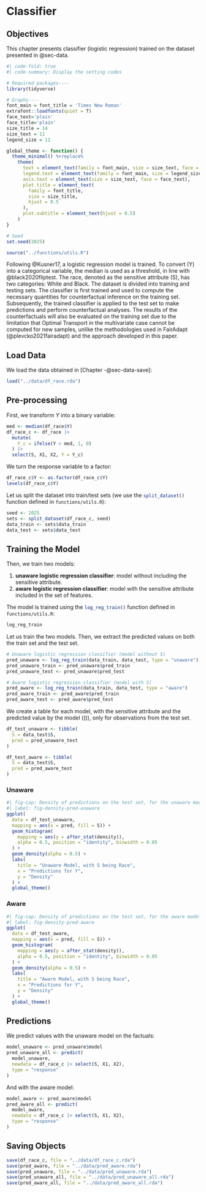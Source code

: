# Classifier {#sec-classifier}



::: callout-note

## Objectives

This chapter presents classifier (logistic regression) trained on the dataset presented in @sec-data.

:::

```r
#| code-fold: true
#| code-summary: Display the setting codes

# Required packages----
library(tidyverse)

# Graphs----
font_main = font_title = 'Times New Roman'
extrafont::loadfonts(quiet = T)
face_text='plain'
face_title='plain'
size_title = 14
size_text = 11
legend_size = 11

global_theme <- function() {
  theme_minimal() %+replace%
    theme(
      text = element_text(family = font_main, size = size_text, face = face_text),
      legend.text = element_text(family = font_main, size = legend_size),
      axis.text = element_text(size = size_text, face = face_text), 
      plot.title = element_text(
        family = font_title, 
        size = size_title, 
        hjust = 0.5
      ),
      plot.subtitle = element_text(hjust = 0.5)
    )
}

# Seed
set.seed(2025)

source("../functions/utils.R")
```



Following @Kusner17, a logistic regression model is trained. To convert \(Y\) into a categorical variable, the median is used as a threshold, in line with @black2020fliptest. The race, denoted as the sensitive attribute \(S\), has two categories: White and Black. The dataset is divided into training and testing sets. The classifier is first trained and used to compute the necessary quantities for counterfactual inference on the training set. Subsequently, the trained classifier is applied to the test set to make predictions and perform counterfactual analyses. The results of the counterfactuals will also be evaluated on the training set due to the limitation that Optimal Transport in the multivariate case cannot be computed for new samples, unlike the methodologies used in FairAdapt (@plevcko2021fairadapt) and the approach developed in this paper.


## Load Data

We load the data obtained in [Chapter -@sec-data-save]:
```r
load("../data/df_race.rda")
```

## Pre-processing

First, we transform $Y$ into a binary variable:
```r
med <- median(df_race$Y)
df_race_c <- df_race |> 
  mutate(
    Y_c = ifelse(Y > med, 1, 0)
  ) |> 
  select(S, X1, X2, Y = Y_c)
```

We turn the response variable to a factor:
```r
df_race_c$Y <- as.factor(df_race_c$Y)
levels(df_race_c$Y)
```

Let us split the dataset into train/test sets (we use the `split_dataset()`{.R} function defined in `functions/utils.R`):
```r
seed <- 2025
sets <- split_dataset(df_race_c, seed)
data_train <- sets$data_train
data_test <- sets$data_test
```

## Training the Model

Then, we train two models:

1. **unaware logistic regression classifier**: model without including the sensitive attribute.
2. **aware logistic regression classifier**: model with the sensitive attribute included in the set of features.

The model is trained using the `log_reg_train()`{.R} function defined in `functions/utils.R`:
```r
log_reg_train
```
Let us train the two models. Then, we extract the predicted values on both the train set and the test set.

```r
# Unaware logistic regression classifier (model without S)
pred_unaware <- log_reg_train(data_train, data_test, type = "unaware")
pred_unaware_train <- pred_unaware$pred_train
pred_unaware_test <- pred_unaware$pred_test

# Aware logistic regression classifier (model with S)
pred_aware <- log_reg_train(data_train, data_test, type = "aware")
pred_aware_train <- pred_aware$pred_train
pred_aware_test <- pred_aware$pred_test
```

We create a table for each model, with the sensitive attribute and the predicted value by the model (\(\hat{y}\)), only for observations from the test set.
```r
df_test_unaware <- tibble(
  S = data_test$S, 
  pred = pred_unaware_test
)

df_test_aware <- tibble(
  S = data_test$S, 
  pred = pred_aware_test
)
```

:::{.panel-tabset}

### Unaware

```r
#| fig-cap: Density of predictions on the test set, for the unaware model, when the sensitive attribute is the race
#| label: fig-density-pred-unaware
ggplot(
  data = df_test_unaware, 
  mapping = aes(x = pred, fill = S)) +
  geom_histogram(
    mapping = aes(y = after_stat(density)), 
    alpha = 0.5, position = "identity", binwidth = 0.05
  ) +
  geom_density(alpha = 0.5) +
  labs(
    title = "Unaware Model, with S being Race",
    x = "Predictions for Y",
    y = "Density"
  ) +
  global_theme()
```


### Aware

```r
#| fig-cap: Density of predictions on the test set, for the aware model, when the sensitive attribute is the race
#| label: fig-density-pred-aware
ggplot(
  data = df_test_aware,
  mapping = aes(x = pred, fill = S)) +
  geom_histogram(
    mapping = aes(y = after_stat(density)), 
    alpha = 0.5, position = "identity", binwidth = 0.05
  ) +
  geom_density(alpha = 0.5) +
  labs(
    title = "Aware Model, with S being Race",
    x = "Predictions for Y",
    y = "Density"
  ) +
  global_theme()
```


:::

## Predictions

We predict values with the unaware model on the factuals:
```r
model_unaware <- pred_unaware$model
pred_unaware_all <- predict(
  model_unaware, 
  newdata = df_race_c |> select(S, X1, X2), 
  type = "response"
)
```

And with the aware model:
```r
model_aware <- pred_aware$model
pred_aware_all <- predict(
  model_aware, 
  newdata = df_race_c |> select(S, X1, X2), 
  type = "response"
)
```



## Saving Objects {#sec-classifier-save}

```r
save(df_race_c, file = "../data/df_race_c.rda")
save(pred_aware, file = "../data/pred_aware.rda")
save(pred_unaware, file = "../data/pred_unaware.rda")
save(pred_unaware_all, file = "../data/pred_unaware_all.rda")
save(pred_aware_all, file = "../data/pred_aware_all.rda")
```


